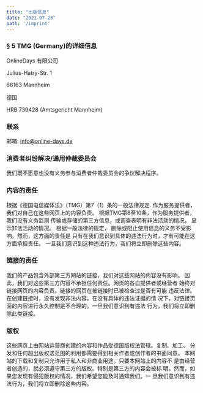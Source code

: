 ```yaml
---
title: "出版信息"
date: "2021-07-23"
path: '/imprint'
---
```


### § 5 TMG (Germany)的详细信息

OnlineDays 有限公司

Julius-Hatry-Str. 1

68163 Mannheim

德国

HRB 739428 (Amtsgericht Mannheim)

### 联系

邮箱: info@online-days.de

### 消费者纠纷解决/通用仲裁委员会

我们既不愿意也没有义务参与消费者仲裁委员会的争议解决程序。

### 内容的责任

根据《德国电信媒体法》（TMG）第7（1）条的一般法律规定.
作为服务提供者，我们对自己在这些网页上的内容负责。
根据TMG第8至10条，作为服务提供者，我们没有义务监测 
传输或存储的第三方信息，或调查表明有非法活动的情况，
显示非法活动的情况。 根据一般法律的规定，
删除或阻止使用信息的义务不受影响。然而，这方面的责任是 
只有在我们意识到具体的违法行为时，才有可能在这方面承担责任。
一旦我们意识到这种违法行为，我们将立即删除这些内容。

### 链接的责任

我们的产品包含外部第三方网站的链接，我们对这些网站的内容没有影响。
因此，我们对这些第三方内容不承担任何责任。网页的各自提供者或经营者
始终对链接网页的内容负责。链接的网页在被链接时已被检查过是否有可能
违反法律。在创建链接时，没有发现非法内容。在没有具体的违法证据的情
况下，对链接页面的内容进行永久控制是不合理的。一旦我们意识到有违法
行为，我们将立即删除此类链接。

### 版权

这些网页上由网站运营商创建的内容和作品受德国版权法管辖。复制、加工、
分发和任何超出版权法范围的利用都需要得到相关作者或创作者的书面同意。
本网站的下载和复制只允许用于私人和非商业用途。只要本网站上的内容不
是由经营者创造的，就必须遵守第三方的版权。特别是第三方的内容会被标
明。然而，如果您发现有侵犯版权的情况，我们希望您能及时通知我们。一
旦我们意识到有违法行为，我们将立即删除这些内容。